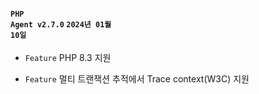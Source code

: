 #### <code class='changelog-service'>PHP Agent v2.7.0</code> <code class='changelog-date'>2024년 01월 10일</code>

- <code class="Feature">Feature</code> PHP 8.3 지원

- <code class="Feature">Feature</code> 멀티 트랜잭션 추적에서 Trace context(W3C) 지원

